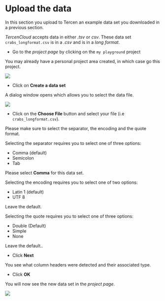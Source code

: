 # Upload the data
In this section you upload to Tercen an example data set you downloaded in a previous section.

_TercenCloud_ accepts data in either _.tsv_ or _csv_. These data set ``crabs_longformat.csv`` is in a _.csv_ and is in a _long format_.


* Go to the _project page_ by clicking on the ``my playground`` project

You may already have a personal project area created, in which case go this project.

![](images/my_playground.png)

  
* Click on **Create a data set**

A dialog window opens which allows you to select the data file.

![](images/create_dataset.png)

  
* Click on the **Choose File** button and select your file (i.e ``crabs_longformat.csv``).

Please make sure to select the separator, the encoding and the quote format.

Selecting the separator requires you to select one of three options:


* Comma (default)
* Semicolon
* Tab

Please select **Comma** for this data set.

Selecting the encoding requires you to select one of two options:

* Latin 1 (default)
* UTF 8

Leave the default.

Selecting the quote requires you to select one of three options:

* Double (Default)
* Simple
* None

Leave the default..

* Click **Next**

You see what column headers were detected and their associated type.

* Click **OK**

You will now see the new data set in the _project page_.

![](images/my_playground_crabsdata.png)